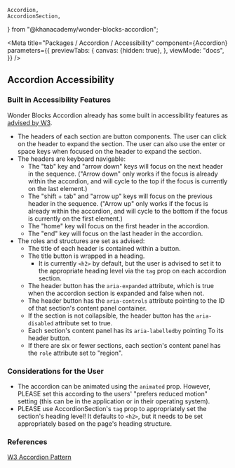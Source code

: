 
    Accordion,
    AccordionSection,
} from "@khanacademy/wonder-blocks-accordion";

<Meta
    title="Packages / Accordion / Accessibility"
    component={Accordion}
    parameters={{
        previewTabs: {
            canvas: {hidden: true},
        },
        viewMode: "docs",
    }}
/>

## Accordion Accessibility

### Built in Accessibility Features

Wonder Blocks Accordion already has some built in accessibility features
as [advised by W3](https://www.w3.org/WAI/ARIA/apg/patterns/accordion/).

-   The headers of each section are button components. The user can click on
    the header to expand the section. The user can also use the enter or
    space keys when focused on the header to expand the section.
-   The headers are keyboard navigable:
    -   The "tab" key and "arrow down" keys will focus on the next header
        in the sequence. ("Arrow down" only works if the focus is already
        within the accordion, and will cycle to the top if the focus is
        currently on the last element.)
    -   The "shift + tab" and "arrow up" keys will focus on the previous
        header in the sequence. ("Arrow up" only works if the focus is
        already within the accordion, and will cycle to the bottom if
        the focus is currently on the first element.)
    -   The "home" key will focus on the first header in the accordion.
    -   The "end" key will focus on the last header in the accordion.
-   The roles and structures are set as advised:
    -   The title of each header is contained within a button.
    -   The title button is wrapped in a heading.
        -   It is currently `<h2>` by default, but the user is advised to
            set it to the appropriate heading level via the `tag` prop on
            each accordion section.
    -   The header button has the `aria-expanded` attribute, which is
        true when the accordion section is expanded and false when not.
    -   The header button has the `aria-controls` attribute pointing to
        the ID of that section's content panel container.
    -   If the section is not collapsible, the header button has the
        `aria-disabled` attribute set to true.
    -   Each section's content panel has its `aria-labelledby` pointing To
        its header button.
    -   If there are six or fewer sections, each section's content panel
        has the `role` attribute set to "region".

### Considerations for the User

-   The accordion can be animated using the `animated` prop. However,
    PLEASE set this according to the users' "prefers reduced motion"
    setting (this can be in the application or in their operating system).
-   PLEASE use AccordionSection's `tag` prop to appropriately set the
    section's heading level! It defaults to `<h2>`, but it needs to be
    set appropriately based on the page's heading structure.

### References

[W3 Accordion Pattern](https://www.w3.org/WAI/ARIA/apg/patterns/accordion/)
